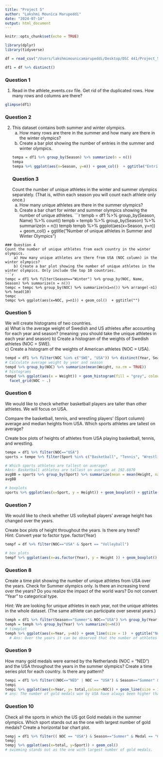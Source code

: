 ```yaml
---
title: "Project 5"
author: "Lakshmi Mounica Marupeddi"
date: "2024-07-14"
output: html_document
---
```


```r
knitr::opts_chunk$set(echo = TRUE)
```

```r
library(dplyr)
library(tidyverse)
```

```r
df = read_csv("/Users/lakshmimounicamarupeddi/Desktop/DSC 441/Project_5/athlete_events.csv")
```


```r
df1 = df %>% distinct()
```
### Question 1
1. Read in the athlete_events.csv file. Get rid of the duplicated rows. How many rows and columns are there?
```r
glimpse(df1)

```
### Question 2
2. This dataset contains both summer and winter olympics.   
    a) How many rows are there in the summer and how many are there in the winter olympics?   
    b) Create a bar plot showing the number of entries in the summer and winter olympics. 
```r
tempa = df1 %>% group_by(Season) %>% summarize(n = n()) 
tempa
tempa %>% ggplot(aes(x=Season, y=n)) + geom_col()  + ggtitle("Entries in Summer and Winter Olympics")
```
### Question 3
Count the number of unique athletes in the winter and summer olympics separately. (That is, within each season you will count each athlete only once.)  
    a) How many unique athletes are there in the summer olympics?   
    b) Create a bar chart for winter and summer olympics showing the number of unique athletes. 
```r
tempb = df1 %>% group_by(Season, Name) %>% count()
tempb = tempb %>% group_by(Season) %>% summarize(n = n()) 
tempb
tempb %>% ggplot(aes(x=Season, y=n)) + geom_col()  + ggtitle("Number of unique athletes in Summer and Winter Olympics")

```
### Question 4 
Count the number of unique athletes from each country in the winter olympics.   
    a) How many unique athletes are there from USA (NOC column) in the winter olympics?   
    b) Create a bar plot showing the number of unique athletes in the winter olympics. Only include the top 10 countries.  
```r
tempc = df1 %>% filter(Season=="Winter") %>% group_by(NOC, Name, Season) %>% summarize(n = n()) 
tempc = tempc %>% group_by(NOC) %>% summarize(n1=n()) %>% arrange(-n1) %>% head(10)
tempc
tempc %>% ggplot(aes(x=NOC, y=n1)) + geom_col()  + ggtitle("")

```
### Question 5
We will create histograms of two countries.    
    a) What is the average weight of Swedish and US athletes after accounting for each year and season? (meaning: you should take the unique athletes in each year and season)
    b) Create a histogram of the weights of Swedish athletes (NOC = SWE).   
    c) Create a histogram of the weights of American athletes (NOC = USA).   
```r
tempd = df1 %>% filter(NOC %in% c("SWE", "USA")) %>% distinct(Year, Season, Name, .keep_all = TRUE) 
# Calculate average weight by year and season
tempd %>% group_by(NOC) %>% summarize(mean(Weight, na.rm = TRUE))
# histograms
tempd %>% ggplot(aes(x = Weight)) + geom_histogram(fill = "grey", colour = "grey") +
  facet_grid(NOC ~ .)
```
### Question 6
We would like to check whether basketball players are taller than other athletes. We will focus on USA.

Compare the basketball, tennis, and wrestling players' (Sport column) average and median heights from USA. Which sports athletes are tallest on average? 

Create box plots of heights of athletes from USA playing basketball, tennis, and wrestling. 
```r
tempe = df1 %>% filter(NOC=="USA")
sports = tempe %>% filter(Sport %in% c("Basketball", "Tennis", "Wrestling") )  

# Which sports athletes are tallest on average?
#Ans: Basketball athletes are tallest on average at 192.6070	
avgBB = sports %>% group_by(Sport) %>% summarize(mean = mean(Height, na.rm = TRUE), median = median(Height, na.rm = TRUE))
avgBB 

# boxplots
sports %>% ggplot(aes(x=Sport, y = Height)) + geom_boxplot() + ggtitle("Box plots of heights of athletes")

```
### Question 7
We would like to check whether US volleyball players' average height has changed over the years.   

Create box plots of height throughout the years. Is there any trend?    
Hint: Convert year to factor type. factor(Year)  
```r
tempf = df %>% filter(NOC=="USA" & Sport == "Volleyball")

# box plots
tempf %>% ggplot(aes(x=as.factor(Year), y = Height )) + geom_boxplot() + ggtitle("Box plots of height throughout the years")
```
### Question 8 
Create a time plot showing the number of unique athletes from USA over the years. Check for Summer olympics only. Is there an increasing trend over the years? Do you realize the impact of the world wars? Do not convert "Year" to categorical type.  

Hint: We are looking for unique athletes in each year, not the unique athletes in the whole dataset. (The same athlete can participate over several years.)
```r

temph = df1 %>% filter(Season=="Summer"& NOC=="USA") %>% group_by(Year, Name)  %>% summarize(n=n())
temph = temph %>% group_by(Year) %>% summarize(n=n())
# timeplot
temph %>% ggplot(aes(x=Year, y=n)) + geom_line(size = 1)  + ggtitle("Number of unique athletes from USA over the years")
  # Ans: Over the years it can be observed that the number of athletes from USA kept increasing from 1890 to 2010. During the periods of world wars 1914-1918 and 1939-1945 there was a downward trend in the number of unique athletes participating from USA. However during the second world war the plunge was not as drastic as compared to the first world war.

```
### Question 9
How many gold medals were earned by the Netherlands (NOC = "NED") and the USA throughout the years in the summer olympics? Create a time series plot for each country. Is there any pattern?
```r
tempi = df1 %>% filter((NOC=="NED" | NOC == "USA") & Season=="Summer" & Medal == "Gold") %>% group_by(NOC, Year) %>% summarize(total = n())
tempi
tempi %>% ggplot(aes(x=Year, y= total,colour=NOC)) + geom_line(size = 1) + facet_grid(NOC ~ .)
# ans: The number of gold medals won by USA have always been higher than in Netherlands. While the trend for USA seemed to moved upwards over the years despite fluctuations in between, the trend for netherlands remained nearly same.
```
### Question 10
Check all the sports in which the US got Gold medals in the summer olympics. Which sport stands out as the one with largest number of gold medals? Create a horizontal bar chart plot.

```r
tempj = df1 %>% filter(( NOC == "USA") & Season=="Summer" & Medal == "Gold") %>% group_by(Sport) %>% summarize(total = n()) %>% arrange(-total)
tempj
tempj %>% ggplot(aes(x=total, y=Sport)) + geom_col()
# swimming stands out as the one with largest number of gold medals.
```

